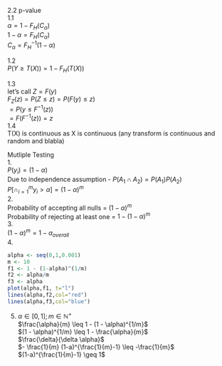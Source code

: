 2.2 p-value  
1.1  
$\alpha = 1 - F_H(C_{\alpha})$  
$1 - \alpha = F_H(C_{\alpha})$  
$C_{\alpha} = F_H^{-1}(1- \alpha)$  

1.2  
$P(Y \geq T(X)) = 1 - F_H(T(X))$  
  
1.3  
let's call $Z = F(y)$  
$F_Z(z) = P(Z \leq z) = P(F(y) \leq z)$  
$= P(y \leq F^{-1}(z))$  
$=F(F^{-1}(z)) = z$  
1.4  
T(X) is continuous as X is continuous (any transform is continuous and random and blabla)


Mutliple Testing  
1.  
$P(y_i) = (1 - \alpha)$  
Due to independence assumption - $P(A_1 \cap A_2) = P(A_1)P(A_2)$  
$P[\cap^m_{i=1}{y_i > \alpha}] = (1 - \alpha)^m$  
2.  
Probability of accepting all nulls = $(1 - \alpha)^m$  
Probability of rejecting at least one = $1 - (1 - \alpha)^m$  
3.  
$(1 - \alpha)^m = 1- \alpha_{overall}$  
4.  
  
```r
alpha <- seq(0,1,0.001)
m <- 10
f1 <- 1 - (1-alpha)^(1/m)
f2 <- alpha/m
f3 <- alpha
plot(alpha,f1, t="l")
lines(alpha,f2,col="red")
lines(alpha,f3,col="blue")
```
  
5.  
$\alpha \in [0,1]; m \in \mathbb{N}^+$  
$\frac{\alpha}{m} \leq 1 - (1 - \alpha)^{1/m}$  
$(1 - \alpha)^{1/m} \leq 1 - \frac{\alpha}{m}$  
$\frac{\delta}{\delta \alpha}$  
$- \frac{1}{m} (1-a)^{\frac{1}{m}-1} \leq -\frac{1}{m}$  
$(1-a)^{\frac{1}{m}-1} \geq 1$